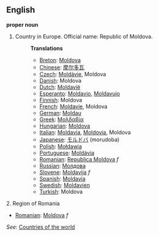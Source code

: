 ==English==

'''proper noun'''

# Country in Europe. Official name: Republic of Moldova.
#:'''Translations'''
#:*[[Breton]]: [[Moldova]]
#:*[[Chinese]]: [[摩尔多瓦]]
#:*[[Czech]]: [[Moldávie]], Moldova
#:*[[Danish]]: Moldova
#:*[[Dutch]]: [[Moldavië]]
#:*[[Esperanto]]: [[Moldavio]], [[Moldavujo]]
#:*[[Finnish]]: Moldova
#:*[[French]]: [[Moldavie]], Moldova
#:*[[German]]: [[Moldau]]
#:*[[Greek]]: [[Μολδαβία]]
#:*[[Hungarian]]: [[Moldova]]
#:*[[Italian]]: [[Moldavia]], [[Moldovia]], Moldova
#:*[[Japanese]]: [[モルドバ]] (morudoba)
#:*[[Polish]]: [[Mołdawia]]
#:*[[Portuguese]]: [[Moldávia]]
#:*[[Romanian]]: [[Republica Moldova]] ''f''
#:*[[Russian]]: [[Молдова]]
#:*[[Slovene]]: [[Moldavija]] ''f''
#:*[[Spanish]]: [[Moldavia]]
#:*[[Swedish]]: [[Moldavien]]
#:*[[Turkish]]: Moldova

2. Region of Romania
*[[Romanian]]: [[Moldova]] ''f''

''See'': [[Countries of the world]]